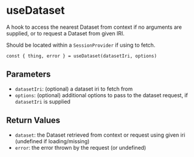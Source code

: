 
<Meta title="Hooks/useDataset" />

# useDataset

A hook to access the nearest Dataset from context if no arguments are supplied, or to request a Dataset from given IRI.

Should be located within a `SessionProvider` if using to fetch.

```
const { thing, error } = useDataset(datasetIri, options)
```

## Parameters

- `datasetIri`: (optional) a dataset iri to fetch from
- `options`: (optional) additional options to pass to the dataset request, if `datasetIri` is supplied

## Return Values

- `dataset`: the Dataset retrieved from context or request using given iri (undefined if loading/missing)
- `error`: the error thrown by the request (or undefined)
